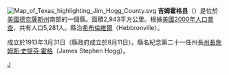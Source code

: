 {{noteTA
|T=zh-hans:吉姆霍格县 (德克萨斯州);zh-hk:吉姆霍格縣 (德克薩斯州);zh-tw:吉姆霍格郡 (德克薩斯州);
|1=zh-hans:县;zh-hk:縣;zh-tw:郡;
}}

[[File:Map_of_Texas_highlighting_Jim_Hogg_County.svg|right]]
'''吉姆霍格县'''（{{lang-en|Jim Hogg County}}）是位於[[美國|美國]][[德克薩斯州|德克薩斯州]]南部的一個縣。面積2,943平方公里。根據[[美國2000年人口普查|美國2000年人口普查]]，共有人口5,281人。縣治[[希布倫維爾|希布倫維爾]]（Hebbronville）。

成立於1913年3月31日（縣政府成立於8月11日）。縣名紀念第二十一任州長[[德克薩斯州州長|州長]][[詹姆斯·史提芬·霍格|詹姆斯·史提芬·霍格]]（James Stephen Hogg）。

{{texas-stub}}
{{Texas}}

[[Category:得克萨斯州行政区划|J]]